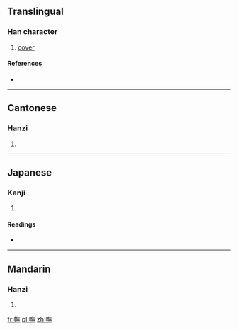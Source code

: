 ==Translingual==

===Han character===
{{Han char|rn=50|rad=巾|as=12|sn=15|four=4823<sub>1</sub>|canj=中月人廿火 (LBOTF)}}

# [[cover]]

====References====
* {{Han ref|kx=0336.220|dkj=09081|dj=0643.210|hdz=10754.060|uh=5E60|ud=24160|bh=E570|bd=58736}}

----

==Cantonese==

===Hanzi===
{{yue-hanzi|jyut=|y=fu1}}

# {{defn|Cantonese|sort=巾12}}

----

==Japanese==

===Kanji===
{{ja-kanji|grade=|rs=巾12}}

# {{defn|Japanese|sort=巾12}}

====Readings====
* {{ja-readings|on=[[こ]] (ko), [[く]] (ku), [[ぶ]] (bu), [[む]] (mu)|kun=[[おほひ]] (ohohi), [[おほふ]] (ohofu)}}

----

==Mandarin==

===Hanzi===
{{cmn-hanzi|pin=[[hū]] ([[hu1]])|wg=hu<sup>1</sup>}}

# {{defn|Mandarin|sort=巾12}}

[[fr:幠]]
[[pl:幠]]
[[zh:幠]]